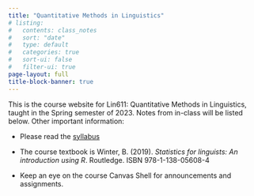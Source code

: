 ```yaml
---
title: "Quantitative Methods in Linguistics"
# listing:
#   contents: class_notes
#   sort: "date"
#   type: default
#   categories: true
#   sort-ui: false
#   filter-ui: true
page-layout: full
title-block-banner: true
---
```


This is the course website for Lin611: Quantitative Methods in Linguistics, taught in the Spring semester of 2023. Notes from in-class will be listed below. Other important information:

-   Please read the [syllabus](syllabus.qmd)

-   The course textbook is Winter, B. (2019). *Statistics for linguists: An introduction using R*. Routledge. ISBN 978-1-138-05608-4

-   Keep an eye on the course Canvas Shell for announcements and assignments.
